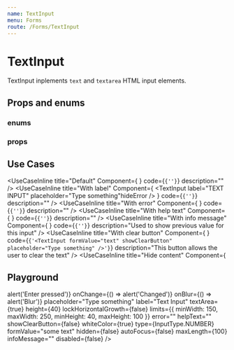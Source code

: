 ```yaml
---
name: TextInput
menu: Forms
route: /Forms/TextInput
---
```



# TextInput

TextInput inplements ```text``` and ```textarea``` HTML input elements.

## Props and enums

### enums
<PropEnum of={[InputType]}/>

### props
<Props of={TextInputPropsComponent} />

## Use Cases
<UseCaseInline
  title="Default"
  Component={
    <TextInput placeholder="Type something" hideError />
  }
  code={<code>{'<TextInput placeholder="Type something" hideError />'}</code>}
  description=""
/>
<UseCaseInline
  title="With label"
  Component={
    <TextInput label="TEXT INPUT" placeholder="Type something"hideError  />
  }
  code={<code>{'<TextInput label="TEXT INPUT" placeholder="Type something" hideError />'}</code>}
  description=""
/>
<UseCaseInline
  title="With error"
  Component={
    <TextInput error="Something happened" placeholder="Type something" />
  }
  code={<code>{'<TextInput error="Something happened" placeholder="Type something" />'}</code>}
  description=""
/>
<UseCaseInline
  title="With help text"
  Component={
    <TextInput helpText="57+2" placeholder="Type something" />
  }
  code={<code>{'<TextInput helpText="57+2" placeholder="Type something" />'}</code>}
  description=""
/>
<UseCaseInline
  title="With info message"
  Component={
    <TextInput infoMessage="oldValue" placeholder="Type something" />
  }
  code={<code>{'<TextInput infoMessage="oldValue" placeholder="Type something" />'}</code>}
  description="Used to show previous value for this input"
/>
<UseCaseInline
  title="With clear button"
  Component={
    <TextInput formValue="text" showClearButton placeholder="Type something" />
  }
  code={<code>{'<TextInput formValue="text" showClearButton" placeholder="Type something" />'}</code>}
  description="This button allows the user to clear the text"
/>
<UseCaseInline
  title="Hide content"
  Component={
    <TextInput formValue="text" showClearButton hidden placeholder="Type something" />
  }
  code={<code>{'<TextInput formValue="text" showClearButton hidden placeholder="Type something" />'}</code>}
  description="With this the user can decide whether to show or hide the content"
/>
<UseCaseInline
  title="Disabled"
  Component={
    <TextInput disabled placeholder="Type something" />
  }
  code={<code>{'<TextInput disabled placeholder="Type something" />'}</code>}
  description=""
/>
<UseCaseInline
  title="Numbers"
  Component={
    <TextInput type={InputType.NUMBER} placeholder="Type numbers" />
  }
  code={<code>{'<TextInput type={InputType.NUMBER} placeholder="Type something" />'}</code>}
  description=""
/>
<UseCaseInline
  title="Textarea"
  Component={
    <TextInput placeholder="Type something" limits={{minWidth: 150, maxWidth: 200, minHeight: 80, maxHeight: 100}} textArea />
  }
  code={<code>{'<TextInput placeholder="Type something" limits={{minWidth: 150, maxWidth: 200, minHeight: 80, maxHeight: 100}} textArea />'}</code>}
  description=""
/>
<UseCaseInline
  title="Textarea width fixed"
  Component={
    <TextInput placeholder="Type something" limits={{minWidth: 150, minHeight: 80, maxHeight: 100}} lockHorizontalGrowth textArea />
  }
  code={<code>{'<TextInput placeholder="Type something" limits={{minWidth: 150, minHeight: 80, maxHeight: 100}} lockHorizontalGrowth textArea />'}</code>}
  description="This text area can only grow in height"
/>

## Playground

<Playground>
  <TextInput
    onEnterKeyPress={() => alert('Enter pressed')}
    onChange={() => alert('Changed')}
    onBlur={() => alert('Blur')}
    placeholder="Type something"
    label="Text Input"
    textArea={true}
    height={40}
    lockHorizontalGrowth={false}
    limits={{
      minWidth: 150,
      maxWidth: 250,
      minHeight: 40,
      maxHeight: 100
    }}
    error=""
    helpText=""
    showClearButton={false}
    whiteColor={true}
    type={InputType.NUMBER}
    formValue="some text"
    hidden={false}
    autoFocus={false}
    maxLength={100}
    infoMessage=""
    disabled={false}
  />
</Playground>
